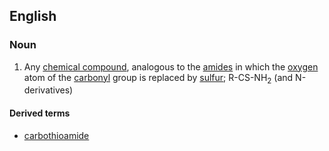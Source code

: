 ==English==

===Noun===
{{wikipedia}}
{{en-noun}}

# {{lb|en|organic chemistry}} Any [[chemical compound]], analogous to the [[amide]]s in which the [[oxygen]] atom of the [[carbonyl]] group is replaced by [[sulfur]]; R-CS-NH<sub>2</sub> (and N-derivatives)

====Derived terms====
* [[carbothioamide]]